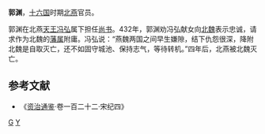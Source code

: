 '''郭渊'''，[[十六国|十六国]]时期[[北燕|北燕]]官员。

郭渊在北燕[[天王_(君主)|天王]][[冯弘|冯弘]]属下担任[[尚书_(官职)|尚书]]。432年，郭渊劝冯弘献女向[[北魏|北魏]]表示忠诚，请求作为北魏的[[藩属|藩属]]附庸。冯弘说：“燕魏两国之间早生嫌隙，结下仇怨很深，降附北魏是自取灭亡，还不如固守城池、保持志气，等待转机。”四年后，北燕被北魏灭亡。
==参考文献==
*《[[资治通鉴|资治通鉴]]·卷一百二十二·宋纪四》
[[分类:北燕官员|G]]
[[分类:郭姓|Y]]